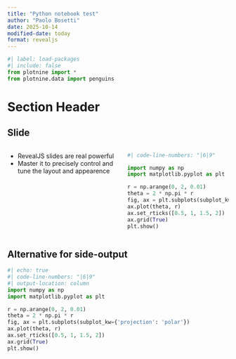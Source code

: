 ```yaml
---
title: "Python notebook test"
author: "Paolo Bosetti"
date: 2025-10-14
modified-date: today
format: revealjs
---
```

```python
#| label: load-packages
#| include: false
from plotnine import *
from plotnine.data import penguins
```

# Section Header

## Slide

::: columns
::: column
* RevealJS slides are real powerful
* Master it to precisely control and tune the layout and appearence
:::

::: column
```python
#| code-line-numbers: "|6|9"

import numpy as np
import matplotlib.pyplot as plt

r = np.arange(0, 2, 0.01)
theta = 2 * np.pi * r
fig, ax = plt.subplots(subplot_kw={'projection': 'polar'})
ax.plot(theta, r)
ax.set_rticks([0.5, 1, 1.5, 2])
ax.grid(True)
plt.show()
```
:::
:::


## Alternative for side-output

```python
#| echo: true
#| code-line-numbers: "|6|9"
#| output-location: column
import numpy as np
import matplotlib.pyplot as plt

r = np.arange(0, 2, 0.01)
theta = 2 * np.pi * r
fig, ax = plt.subplots(subplot_kw={'projection': 'polar'})
ax.plot(theta, r)
ax.set_rticks([0.5, 1, 1.5, 2])
ax.grid(True)
plt.show()
```
